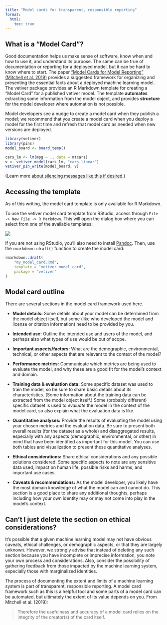 ```yaml
---
title: "Model cards for transparent, responsible reporting"
format:
  html:
    toc: true
---
```


## What is a "Model Card"?

Good documentation helps us make sense of software, know when and how to use it, and understand its purpose.
The same can be true of documentation or reporting for a deployed model, but it can be hard to know where to start.
The paper ["Model Cards for Model Reporting" (Mitchell et al. 2019)](https://doi.org/10.1145/3287560.3287596) provides a suggested framework for organizing and presenting the essential facts about a deployed machine learning model.
The vetiver package provides an R Markdown template for creating a "Model Card" for a published vetiver model.
The template **automates** extracting some information from the model object, and provides **structure** for the model developer where automation is not possible.

Model developers see a nudge to create a model card when they publish a model; we recommend that you create a model card when you deploy a model for the first time and refresh that model card as needed when new versions are deployed.

```r
library(vetiver)
library(pins)
model_board <- board_temp()

cars_lm <- lm(mpg ~ ., data = mtcars)
v <- vetiver_model(cars_lm, "cars_linear")
vetiver_pin_write(model_board, v)
```

(Learn more [about silencing messages like this if desired.](https://rlang.r-lib.org/reference/abort.html#muffling-and-silencing-conditions))

## Accessing the template

::: callout-warning
As of this writing, the model card template is only available for R Markdown.
:::

To use the vetiver model card template from RStudio, access through `File -> New File -> R Markdown`.
This will open the dialog box where you can select from one of the available templates:

![](../images/vetiver-templates.png)

If you are not using RStudio, you'll also need to install [Pandoc](https://pandoc.org).
Then, use the `rmarkdown::draft()` function to create the model card:

``` r
rmarkdown::draft(
    "my_model_card.Rmd", 
    template = "vetiver_model_card", 
    package = "vetiver"
)
```

## Model card outline

There are several sections in the model card framework used here.

-   **Model details:** Some details about your model can be determined from the model object itself, but some (like who developed the model and license or citation information) need to be provided by you.

-   **Intended use:** Outline the intended use and users of the model, and perhaps also what types of use would be out of scope.

-   **Important aspects/factors:** What are the demographic, environmental, technical, or other aspects that are relevant to the context of the model?

-   **Performance metrics:** Communicate which metrics are being used to evaluate the model, and why these are a good fit for the model's context and domain.

-   **Training data & evaluation data:** Some specific dataset was used to train the model, so be sure to share basic details about its characteristics.
    (Some information about the training data can be extracted from the model object itself.) Some (probably different) specific dataset is used to *evaluate* the model in the context of the model card, so also explain what the evaluation data is like.

-   **Quantitative analyses:** Provide the results of evaluating the model using your chosen metrics and the evaluation data.
    Be sure to present both overall results (for the dataset as a whole) and disaggregated results, especially with any aspects (demographic, environmental, or other) in mind that have been identified as important for this model.
    You can use both tables and visualization to present these quantitative analyses.

-   **Ethical considerations:** Share ethical considerations and any possible solutions considered.
    Some specific aspects to note are any sensitive data used, impact on human life, possible risks and harms, and important use cases.

-   **Caveats & recommendations:** As the model developer, you likely have the most domain knowledge of what the model can and cannot do.
    This section is a good place to share any additional thoughts, perhaps including how your own identity may or may not come into play in the model's context.

## Can't I just delete the section on ethical considerations?

It's possible that a given machine learning model may not have obvious caveats, ethical challenges, or demographic aspects, or that they are largely unknown.
However, we strongly advise that instead of deleting any such section because you have incomplete or imprecise information, you note your own process and considerations.
Also, consider the possibility of gathering feedback from those impacted by the machine learning system, especially those with marginalized identities.

The process of documenting the extent and limits of a machine learning system is part of transparent, responsible reporting.
A model card framework such as this is a helpful tool and some parts of a model card can be automated, but ultimately the extent of its value depends on you.
From Mitchell et al. (2019):

> Therefore the usefulness and accuracy of a model card relies on the integrity of the creator(s) of the card itself.
